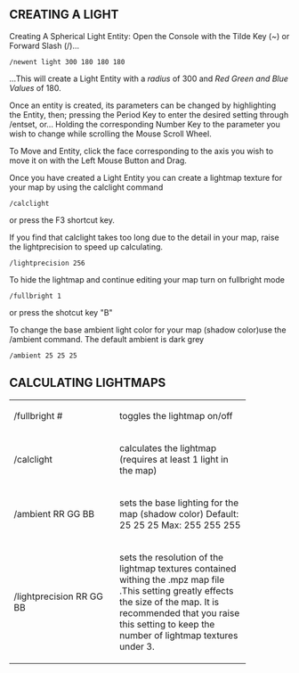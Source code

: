 

== CREATING A LIGHT ==



Creating A Spherical Light Entity: 
Open the Console with the Tilde Key (~) or Forward Slash (/)...

 /newent light 300 180 180 180

...This will create a Light Entity with a ''radius'' of 300 and ''Red Green and Blue Values'' of 180.


Once an entity is created, its parameters can be changed by highlighting the Entity, then;
pressing the Period Key to enter the desired setting through /entset, or...
Holding the corresponding Number Key to the parameter you wish to change while scrolling the Mouse Scroll Wheel.

To Move and Entity, click the face corresponding to the axis you wish to move it on with the Left Mouse Button and Drag.


Once you have created a Light Entity you can create a lightmap texture for your map by using the calclight command

 /calclight 
or press the F3 shortcut key.


If you find that calclight takes too long due to the detail in your map, raise the lightprecision to speed up calculating.

 /lightprecision 256


To hide the lightmap and continue editing your map turn on fullbright mode

 /fullbright 1
or press the shotcut key "B"


To change the base ambient light color for your map (shadow color)use the /ambient command. The default ambient is dark grey

 /ambient 25 25 25

== CALCULATING LIGHTMAPS ==


<table cellspacing="10" style="width:100%">

<tr>
    <td width="174">/fullbright #</td>
    <td width="219">toggles the lightmap on/off</td>
</tr>

<tr>
    <td width="174">/calclight</td>
    <td width="219">calculates the lightmap (requires at least 1 light in the map)</td>
</tr>

<tr>
    <td width="174">/ambient RR GG BB</td>
    <td width="219">sets the base lighting for the map (shadow color)
Default: 25 25 25
Max: 255 255 255</td>
</tr>

<tr>
    <td width="174">/lightprecision RR GG BB</td>
    <td width="219">sets the resolution of the lightmap textures contained withing the .mpz map file .This setting greatly effects the size of the map. It is recommended that you raise this setting to keep the number of lightmap textures under 3.</td>
</tr>

</table>